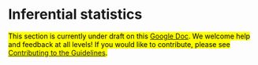# Inferential statistics {#inferential}

<mark>
This section is currently under draft on this [Google Doc](https://docs.google.com/document/d/1OzqJKk6jimKF0m1Scp0YImiiqulhLyxyp0U3KmohKIA/edit).
We welcome help and feedback at all levels!
If you would like to contribute, please see
[Contributing to the Guidelines](https://github.com/transparentstats/guidelines/wiki/Contributing-to-the-Guidelines).
</mark>
